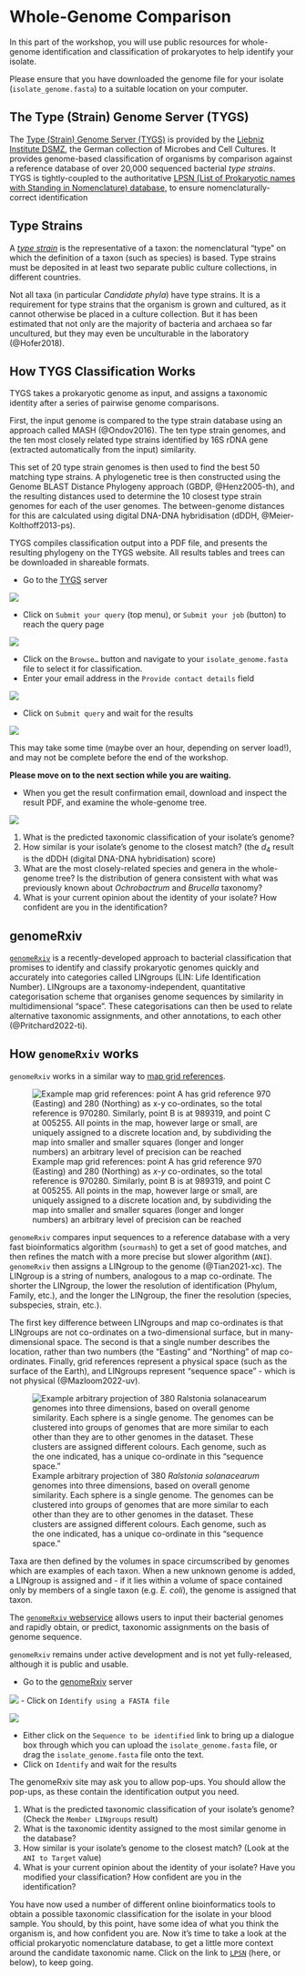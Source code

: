 # Whole-Genome Comparison

In this part of the workshop, you will use public resources for whole-genome identification and classification of prokaryotes to help identify your isolate.

::: { .callout-important }
Please ensure that you have downloaded the genome file for your isolate (`isolate_genome.fasta`) to a suitable location on your computer.
:::

## The Type (Strain) Genome Server (TYGS)

The [Type (Strain) Genome Server (TYGS)](https://tygs.dsmz.de/) is provided by the [Liebniz Institute DSMZ](https://www.dsmz.de/), the German collection of Microbes and Cell Cultures. It provides genome-based classification of organisms by comparison against a reference database of over 20,000 sequenced bacterial _type strains_. TYGS is tightly-coupled to the authoritative [LPSN (List of Prokaryotic names with Standing in Nomenclature) database](https://www.bacterio.net/), to ensure nomenclaturally-correct identification

::: { .callout-warning collapse="true"}
## Type Strains

A [*type strain*](https://www.atcc.org/microbe-products/type-strains#t=productTab&numberOfResults=24) is the representative of a taxon: the nomenclatural "type" on which the definition of a taxon (such as species) is based. Type strains must be deposited in at least two separate public culture collections, in different countries.

Not all taxa (in particular _Candidate phyla_) have type strains. It is a requirement for type strains that the organism is grown and cultured, as it cannot otherwise be placed in a culture collection. But it has been estimated that not only are the majority of bacteria and archaea so far uncultured, but they may even be unculturable in the laboratory (@Hofer2018).
:::

::: { .callout-note collapse="true"}
## How TYGS Classification Works

TYGS takes a prokaryotic genome as input, and assigns a taxonomic identity after a series of pairwise genome comparisons.

First, the input genome is compared to the type strain database using an approach called MASH (@Ondov2016). The ten type strain genomes, and the ten most closely related type strains identified by 16S rDNA gene (extracted automatically from the input) similarity. 

This set of 20 type strain genomes is then used to find the best 50 matching type strains. A phylogenetic tree is then constructed using the Genome BLAST Distance Phylogeny approach (GBDP, @Henz2005-th), and the resulting distances used to determine the 10 closest type strain genomes for each of the user genomes. The between-genome distances for this are calculated using digital DNA-DNA hybridisation (dDDH, @Meier-Kolthoff2013-ps).

TYGS compiles classification output into a PDF file, and presents the resulting phylogeny on the TYGS website. All results tables and trees can be downloaded in shareable formats.
:::

- Go to the [TYGS](https://tygs.dsmz.de/) server

![](assets/images/TYGS/01-tygs.png)

- Click on `Submit your query` (top menu), or `Submit your job` (button) to reach the query page

![](assets/images/TYGS/02-tygs.png)

- Click on the `Browse…` button and navigate to your `isolate_genome.fasta` file to select it for classification.
- Enter your email address in the `Provide contact details` field

![](assets/images/TYGS/03-tygs.png)

- Click on `Submit query` and wait for the results

![](assets/images/TYGS/04-tygs.png)

::: { .callout-warning }
This may take some time (maybe over an hour, depending on server load!), and may not be complete before the end of the workshop.

**Please move on to the next section while you are waiting.**
:::

- When you get the result confirmation email, download and inspect the result PDF, and examine the whole-genome tree.

![](assets/images/TYGS/05-tygs.png)

::: { .callout-important title="Questions"}
1. What is the predicted taxonomic classification of your isolate's genome?
2. How similar is your isolate's genome to the closest match? (the $d_4$ result is the dDDH (digital DNA-DNA hybridisation) score)
3. What are the most closely-related species and genera in the whole-genome tree? Is the distribution of genera consistent with what was previously known about _Ochrobactrum_ and _Brucella_ taxonomy?
4. What is your current opinion about the identity of your isolate? How confident are you in the identification?
:::

## genomeRxiv

[`genomeRxiv`](http://genomerxiv.cs.vt.edu/) is a recently-developed approach to bacterial classification that promises to identify and classify prokaryotic genomes quickly and accurately into categories called LINgroups (LIN: Life Identification Number). LINgroups are a taxonomy-independent, quantitative categorisation scheme that organises genome sequences by similarity in multidimensional "space". These categorisations can then be used to relate alternative taxonomic assignments, and other annotations, to each other (@Pritchard2022-ti). 

::: { .callout-note collapse="true" }
## How `genomeRxiv` works

`genomeRxiv` works in a similar way to [map grid references](https://en.wikipedia.org/wiki/Projected_coordinate_system). 

![Example map grid references: point A has grid reference 970 (Easting) and 280 (Northing) as _x_-_y_ co-ordinates, so the total reference is 970280. Similarly, point B is at 989319, and point C at 005255. All points in the map, however large or small, are uniquely assigned to a discrete location and, by subdividing the map into smaller and smaller squares (longer and longer numbers) an arbitrary level of precision can be reached](assets/images/DarronGedge-HowToReadASixFigureGridReference-Screenshot.png)

`genomeRxiv` compares input sequences to a reference database with a very fast bioinformatics algorithm (`sourmash`) to get a set of good matches, and then refines the match with a more precise but slower algorithm (`ANI`). `genomeRxiv` then assigns a LINgroup to the genome (@Tian2021-xc). The LINgroup is a string of numbers, analogous to a map co-ordinate. The shorter the LINgroup, the lower the resolution of identification (Phylum, Family, etc.), and the longer the LINgroup, the finer the resolution (species, subspecies, strain, etc.).

The first key difference between LINgroups and map co-ordinates is that LINgroups are not co-ordinates on a two-dimensional surface, but in many-dimensional space. The second is that a single number describes the location, rather than two numbers (the "Easting" and "Northing" of map co-ordinates. Finally, grid references represent a physical space (such as the surface of the Earth), and LINgroups represent "sequence space" - which is not physical (@Mazloom2022-uv).

![Example arbitrary projection of 380 _Ralstonia solanacearum_ genomes into three dimensions, based on overall genome similarity. Each sphere is a single genome. The genomes can be clustered into groups of genomes that are more similar to each other than they are to other genomes in the dataset. These clusters are assigned different colours. Each genome, such as the one indicated, has a unique co-ordinate in this "sequence space."](assets/images/genomeRxiv/projection_of_ani_distances.png)

Taxa are then defined by the volumes in space circumscribed by genomes which are examples of each taxon. When a new unknown genome is added, a LINgroup is assigned and - if it lies within a volume of space contained only by members of a single taxon (e.g. _E. coli_), the genome is assigned that taxon. 
:::

The [`genomeRxiv` webservice](http://genomerxiv.cs.vt.edu/)  allows users to input their bacterial genomes and rapidly obtain, or predict, taxonomic assignments on the basis of genome sequence.

::: { .callout-warning }
`genomeRxiv` remains under active development and is not yet fully-released, although it is public and usable.
:::

- Go to the [genomeRxiv](http://genomerxiv.cs.vt.edu/) server

![](assets/images/genomeRxiv/01-genomeRxiv.png)
- Click on `Identify using a FASTA file`

![](assets/images/genomeRxiv/02-genomeRxiv.png)

- Either click on the `Sequence to be identified` link to bring up a dialogue box through which you can upload the `isolate_genome.fasta` file, or drag the `isolate_genome.fasta` file onto the text.
- Click on `Identify` and wait for the results

::: { .callout-note }
The genomeRxiv site may ask you to allow pop-ups. You should allow the pop-ups, as these contain the identification output you need.
:::
  
::: { .callout-important title="Questions"}
1. What is the predicted taxonomic classification of your isolate's genome? (Check the `Member LINgroups` result)
2. What is the taxonomic identity assigned to the most similar genome in the database?
3. How similar is your isolate's genome to the closest match? (Look at the `ANI to Target` value)
4. What is your current opinion about the identity of your isolate? Have you modified your classification? How confident are you in the identification?
:::

::: { .callout-tip title="Consider your final evaluation"}
You have now used a number of different online bioinformatics tools to obtain a possible taxonomic classification for the isolate in your blood sample. You should, by this point, have some idea of what you think the organism is, and how confident you are. Now it's time to take a look at the official prokaryotic nomenclature database, to get a little more context around the candidate taxonomic name. Click on the link to [`LPSN`](lpsn.qmd) (here, or below), to keep going.
:::